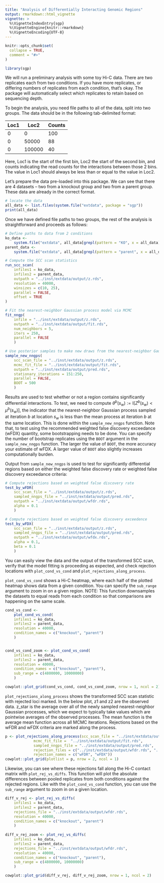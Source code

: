 ```yaml
---
title: "Analysis of Differentially Interacting Genomic Regions"
output: rmarkdown::html_vignette
vignette: >
  %\VignetteIndexEntry{sgp}
  %\VignetteEngine{knitr::rmarkdown}
  %\VignetteEncoding{UTF-8}
---
```


```r
knitr::opts_chunk$set(
  collapse = TRUE,
  comment = "#>"
)
```

```r
library(sgp)
```

We will run a preliminary analysis with some toy Hi-C data. There are two replicates each from two conditions. If you have more replicates, or differing numbers of replicates from each condition, that's okay. The package will automatically select which replicates to retain based on sequencing depth.

To begin the analysis, you need file paths to all of the data, split into two groups. The data should be in the following tab-delimited format:

| Loc1 | Loc2   | Counts |
|------|--------|--------|
| 0    | 0      | 100    |
| 0    | 50000  | 88     |
| 0    | 100000 | 40     |

Here, Loc1 is the start of the first bin, Loc2 the start of the second bin, and counts indicating the read counts for the interactions between those 2 bins. The value in Loc1 should always be less than or equal to the value in Loc2.

Let's prepare the data pre-loaded into this package. We can see that there are 4 datasets -- two from a knockout group and two from a parent group. These data are already in the correct format.

```r
# locate the data
all_data <- list.files(system.file("extdata", package = "sgp"))
print(all_data)
```


Once we have defined file paths to two groups, the rest of the analysis is straightforward and proceeds as follows:

```r
# Define paths to data from 2 conditions
ko_data <-
    system.file("extdata", all_data[grepl(pattern = "KO", x = all_data)], package = "sgp")
parent_data <-
    system.file("extdata", all_data[grepl(pattern = "parent", x = all_data)], package = "sgp")

# Compute the SCC scan statistics
run_scc_scan(
    infiles1 = ko_data,
    infiles2 = parent_data,
    outpath = "../inst/extdata/output/z.rds",
    resolution = 40000,
    winsizes = c(10, 25),
    parallel = FALSE,
    offset = TRUE
)

# Fit the nearest-neighbor Gaussian process model via MCMC
fit_nngp(
    infile = "../inst/extdata/output/z.rds",
    outpath = "../inst/extdata/output/fit.rds",
    num_neighbors = 5,
    iters = 250,
    parallel = FALSE
    )

# Use posterior samples to make new draws from the nearest-neighbor Gaussian process, for hypothesis testing
sample_new_nngps(
    scc_scan_file = "../inst/extdata/output/z.rds",
    mcmc_fit_file = "../inst/extdata/output/fit.rds",
    outpath = "../inst/extdata/output/pred.rds",
    stationary_iterations = 151:250,
    parallel = FALSE,
    BOOT = 500
    )

```

Results are used to test whether or not a region contains significantly differential interactions. To test, we need to compute $\theta^b(s_w):=\text{I}\big[Z^{b}(s_w) < \mu^b(s_w)\big]$, the indicator that the nearest-neighbor Gaussian process sampled at iteration $b$ at location $s_w$ is less than the mean process at iteration $b$ at the same location. This is done within the `sample_new_nngps` function. Note that, to test using the recommended weighted false discovery exceedance (wFDX) quantity, some bootstrapping needs to be done. You can specify the number of bootstrap replicates using the `BOOT` argument in the `sample_new_nngps` function. The larger the value of `BOOT`, the more accuracy your estimate of wFDX. A larger value of `BOOT` also slightly increases computationally burden.

Output from `sample_new_nngps` is used to test for significantly differential regions based on either the weighted false discovery rate or weighted false discovery exceedance criteria:

```r
# Compute rejections based on weighted false discovery rate
test_by_wFDR(
    scc_scan_file = "../inst/extdata/output/z.rds",
    sampled_nngps_file = "../inst/extdata/output/pred.rds",
    outpath = "../inst/extdata/output/wfdr.rds",
    alpha = 0.1
    )

# Compute rejections based on weighted false discovery exceedence
test_by_wFDX(
    scc_scan_file = "../inst/extdata/output/z.rds",
    sampled_nngps_file = "../inst/extdata/output/pred.rds",
    outpath = "../inst/extdata/output/wfdx.rds",
    alpha = 0.1,
    beta = 0.1
    )

```

You can easily view the data and the output of the transformed SCC scan, verify that the model fitting is proceeding as expected, and check rejection locations with `plot_cond_vs_cond` and `plot_rejections_along_process`.

`plot_cond_vs_cond` shows a Hi-C heatmap, where each half of the plotted heatmap shows data from a given condition. You can specify the `sub_range` argument to zoom in on a given region. NOTE: This function downsamples the datasets to equal reads from each condition so that comparisons are happening on the same scale.   

```r
cond_vs_cond <-
    plot_cond_vs_cond(
    infiles1 = ko_data,
    infiles2 = parent_data,
    resolution = 40000,
    condition_names = c("knockout", "parent")
    )


cond_vs_cond_zoom <- plot_cond_vs_cond(
    infiles1 = ko_data,
    infiles2 = parent_data,
    resolution = 40000,
    condition_names = c("knockout", "parent"),
    sub_range = c(4800000, 10000000)
    )

cowplot::plot_grid(cond_vs_cond, cond_vs_cond_zoom, nrow = 1, ncol = 2)

```

`plot_rejections_along_process` shows the transformed SCC scan statistic with rejected loci marked. In the below plot, z1 and z2 are the observed data. z_star is the average over all of the newly sampled nearest-neighbor Gaussian processes, which we expect to typically take values which are pointwise averages of the observed processes. The mean function is the average mean function across all MCMC iterations. Rejections based on the wFDR and wFDX criteria are marked along the process.

```r
p <- plot_rejections_along_process(scc_scan_file = "../inst/extdata/output/z.rds",
             mcmc_fit_file =  "../inst/extdata/output/fit.rds",
             sampled_nngps_file = "../inst/extdata/output/pred.rds",
             rejection_files = c("../inst/extdata/output/wfdr.rds", "../inst/extdata/output/wfdx.rds"),
             rejection_names = c("wFDR", "wFDX"))
cowplot::plot_grid(plotlist = p, nrow = 2, ncol = 1)
```

Likewise, you can see where these rejections fall along the Hi-C contact matrix with `plot_rej_vs_diffs`. This function will plot the absolute differences between pooled replicates from both conditions against the rejected regions. Like with the `plot_cond_vs_cond` function, you can use the `sub_range` argument to zoom in on a given location.

```r

diff_v_rej <- plot_rej_vs_diffs(
    infiles1 = ko_data,
    infiles2 = parent_data,
    rejections_file = "../inst/extdata/output/wfdr.rds",
    resolution = 40000,
    condition_names = c("knockout", "parent")
    )
    
diff_v_rej_zoom <- plot_rej_vs_diffs(
    infiles1 = ko_data,
    infiles2 = parent_data,
    rejections_file = "../inst/extdata/output/wfdr.rds",
    resolution = 40000,
    condition_names = c("knockout", "parent"),
    sub_range = c(4800000, 10000000)
    )

cowplot::plot_grid(diff_v_rej, diff_v_rej_zoom, nrow = 1, ncol = 2)

```

